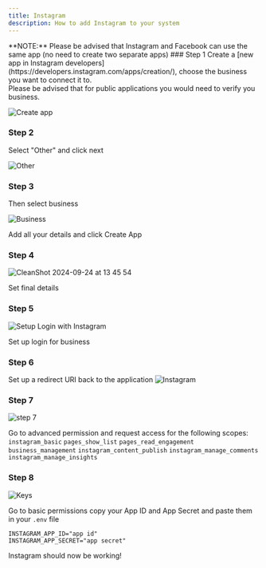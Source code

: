 ```yaml
---
title: Instagram
description: How to add Instagram to your system
---
```



<Callout type="warning">
	**NOTE:** Please be advised that Instagram and Facebook can use the same app (no need to create two separate apps)
</Callout>

<Steps>
### Step 1
Create a [new app in Instagram developers](https://developers.instagram.com/apps/creation/), choose the business you want to connect it to.<br />
Please be advised that for public applications you would need to verify you business.

![Create app](https://github.com/user-attachments/assets/e24f15a7-d9b1-48cb-8952-7a5258923b4c)

### Step 2
Select "Other" and click next

![Other](https://github.com/user-attachments/assets/9c976b82-0b73-4d1d-b3ef-cf98e4cc0c50)

### Step 3
Then select business

![Business](https://github.com/user-attachments/assets/74bde861-5441-46bb-b5b8-c5229e980237)

Add all your details and click Create App

### Step 4
![CleanShot 2024-09-24 at 13 45 54](https://github.com/user-attachments/assets/f0c03825-0f9b-4467-94a4-ab8cf6ed7e1d)

Set final details

### Step 5
![Setup Login with Instagram](https://github.com/user-attachments/assets/08d3c1d1-d498-49d1-adac-aa6248e7c10c)

Set up login for business

### Step 6
Set up a redirect URI back to the application
![Instagram](https://github.com/user-attachments/assets/78496d3f-3b84-4724-afc8-ed217d892c6d)

<OAuth2Redirect provider = "instagram" />

### Step 7
![step 7](https://github.com/user-attachments/assets/a81aa2a3-de66-4099-906b-b78c641d1a23)

Go to advanced permission and request access for the following scopes:
`instagram_basic`
`pages_show_list`
`pages_read_engagement`
`business_management`
`instagram_content_publish`
`instagram_manage_comments`
`instagram_manage_insights`

### Step 8
![Keys](https://github.com/user-attachments/assets/ac11f87f-4951-47f8-8344-7fbc9de942e4)

Go to basic permissions copy your App ID and App Secret and paste them in your `.env` file

```env
INSTAGRAM_APP_ID="app id"
INSTAGRAM_APP_SECRET="app secret"
```

Instagram should now be working!
</Steps>
